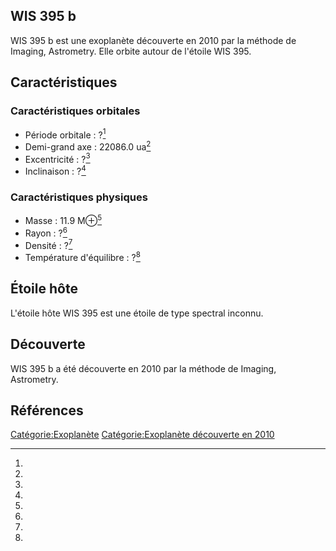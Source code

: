 == WIS 395 b ==

{{Infobox Exoplanète
| nom = WIS 395 b
| image = 
| légende = 
| étoile = WIS 395
| constellation = 
| ascension_droite = 
| déclinaison = 
| distance = ?
| type_spectral = ?
| masse = 11.9 M⊕<ref></ref>
| rayon = ?<ref></ref>
| densité = ?<ref></ref>
| gravité = ?<ref></ref>
| température = ?<ref></ref>
| période = ?<ref></ref>
| demi_grand_axe = 22086.0 ua<ref></ref>
| excentricité = ?<ref></ref>
| inclinaison = ?<ref></ref>
| méthode_découverte = Imaging, Astrometry
| date_découverte = 2010
| statut = Confirmée
}}

WIS 395 b est une exoplanète découverte en 2010 par la méthode de Imaging, Astrometry. Elle orbite autour de l'étoile WIS 395.

== Caractéristiques ==

=== Caractéristiques orbitales ===
* Période orbitale : ?<ref></ref>
* Demi-grand axe : 22086.0 ua<ref></ref>
* Excentricité : ?<ref></ref>
* Inclinaison : ?<ref></ref>

=== Caractéristiques physiques ===
* Masse : 11.9 M⊕<ref></ref>
* Rayon : ?<ref></ref>
* Densité : ?<ref></ref>
* Température d'équilibre : ?<ref></ref>

== Étoile hôte ==

{{Infobox Étoile
| nom = WIS 395
| image = 
| légende = 
| constellation = 
| ascension_droite = 
| déclinaison = 
| distance = ?
| type_spectral = ?
| magnitude_absolue = 
| magnitude_apparente = 
| masse = ?<ref></ref>
| rayon = ?<ref></ref>
| température = ?<ref></ref>
| métallicité = ?<ref></ref>
| âge = ?<ref></ref>
}}

L'étoile hôte WIS 395 est une étoile de type spectral inconnu.

== Découverte ==

WIS 395 b a été découverte en 2010 par la méthode de Imaging, Astrometry.

== Références ==
<references />

[[Catégorie:Exoplanète]]
[[Catégorie:Exoplanète découverte en 2010]]
